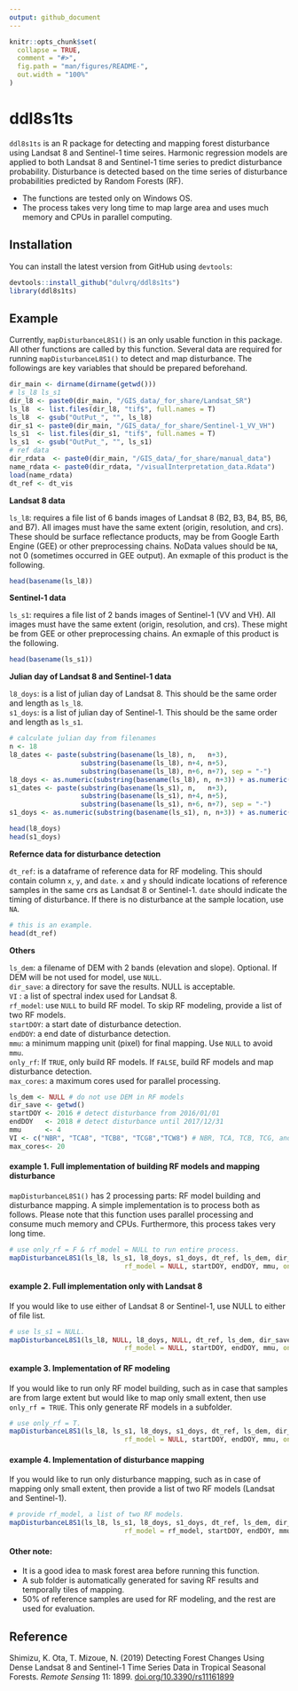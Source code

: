 ```yaml
---
output: github_document
---
```


<!-- README.md is generated from README.Rmd. Please edit that file -->

```r
knitr::opts_chunk$set(
  collapse = TRUE,
  comment = "#>",
  fig.path = "man/figures/README-",
  out.width = "100%"
)
```

# ddl8s1ts

<!-- badges: start -->
<!-- badges: end -->

`ddl8s1ts` is an R package for detecting and mapping forest disturbance using Landsat 8 and Sentinel-1 time seires. Harmonic regression models are applied to both Landsat 8 and Sentinel-1 time series to predict disturbance probability. Disturbance is detected based on the time series of disturbance probabilities predicted by Random Forests (RF).

* The functions are tested only on Windows OS. 
* The process takes very long time to map large area and uses much memory and CPUs in parallel computing.

## Installation

You can install the latest version from GitHub using `devtools`:

``` r
devtools::install_github("dulvrq/ddl8s1ts")
library(ddl8s1ts)
```

## Example

Currently, `mapDisturbanceL8S1()` is an only usable function in this package. All other functions are called by this function. Several data are required for running `mapDisturbanceL8S1()` to detect and map disturbance. The followings are key variables that should be prepared beforehand.

```r
dir_main <- dirname(dirname(getwd()))
# ls_l8 ls_s1
dir_l8 <- paste0(dir_main, "/GIS_data/_for_share/Landsat_SR")
ls_l8  <- list.files(dir_l8, "tif$", full.names = T)
ls_l8  <- gsub("OutPut_", "", ls_l8)
dir_s1 <- paste0(dir_main, "/GIS_data/_for_share/Sentinel-1_VV_VH")
ls_s1  <- list.files(dir_s1, "tif$", full.names = T)
ls_s1  <- gsub("OutPut_", "", ls_s1)
# ref data
dir_rdata  <- paste0(dir_main, "/GIS_data/_for_share/manual_data")
name_rdata <- paste0(dir_rdata, "/visualInterpretation_data.Rdata")
load(name_rdata)
dt_ref <- dt_vis

```

**Landsat 8 data**

`ls_l8`: requires a file list of 6 bands images of Landsat 8 (B2, B3, B4, B5, B6, and B7). All images must have the same extent (origin, resolution, and crs). These should be surface reflectance products, may be from Google Earth Engine (GEE) or other preprocessing chains. NoData values should be `NA`, not 0 (sometimes occurred in GEE output). An exmaple of this product is the following.

```r
head(basename(ls_l8))
```

**Sentinel-1 data**

`ls_s1`: requires a file list of 2 bands images of Sentinel-1 (VV and VH). All images must have the same extent (origin, resolution, and crs). These might be from GEE or other preprocessing chains. An exmaple of this product is the following.

```r
head(basename(ls_s1))
```

**Julian day of Landsat 8 and Sentinel-1 data**

`l8_doys`: is a list of julian day of Landsat 8. This should be the same order and length as `ls_l8`.   
`s1_doys`: is a list of julian day of Sentinel-1. This should be the same order and length as `ls_s1`.

```r
# calculate julian day from filenames
n <- 18
l8_dates <- paste(substring(basename(ls_l8), n,   n+3),
                  substring(basename(ls_l8), n+4, n+5),
                  substring(basename(ls_l8), n+6, n+7), sep = "-")
l8_doys <- as.numeric(substring(basename(ls_l8), n, n+3)) + as.numeric(strftime(l8_dates, format = "%j")) / 365
s1_dates <- paste(substring(basename(ls_s1), n,   n+3),
                  substring(basename(ls_s1), n+4, n+5),
                  substring(basename(ls_s1), n+6, n+7), sep = "-")
s1_doys <- as.numeric(substring(basename(ls_s1), n, n+3)) + as.numeric(strftime(s1_dates, format = "%j")) / 365

head(l8_doys)
head(s1_doys)
```

**Refernce data for disturbance detection**

`dt_ref`: is a dataframe of reference data for RF modeling. This should contain column `x`, `y`, and `date`. 
`x` and `y` should indicate locations of reference samples in the same crs as Landsat 8 or Sentinel-1. 
`date` should indicate the timing of disturbance. If there is no disturbance at the sample location, use `NA`.

```r
# this is an example.
head(dt_ref)
```

**Others**    

`ls_dem`: a filename of DEM with 2 bands (elevation and slope). Optional. If DEM will be not used for model, use `NULL`.   
`dir_save`:	a directory for save the results. NULL is acceptable.  
`VI` : a list of spectral index used for Landsat 8.  
`rf_model`: use `NULL` to build RF model. To skip RF modeling, provide a list of two RF models.    
`startDOY`: a start date of disturbance detection.   
`endDOY`: a end date of disturbance detection.   
`mmu`: a minimum mapping unit (pixel) for final mapping. Use `NULL` to avoid `mmu`.    
`only_rf`: If `TRUE`, only build RF models. If `FALSE`, build RF models and map disturbance detection.    
`max_cores`: a maximum cores used for parallel processing.

```r
ls_dem <- NULL # do not use DEM in RF models
dir_save <- getwd()
startDOY <- 2016 # detect disturbance from 2016/01/01
endDOY   <- 2018 # detect disturbance until 2017/12/31
mmu      <- 4
VI <- c("NBR", "TCA8", "TCB8", "TCG8","TCW8") # NBR, TCA, TCB, TCG, and TCW
max_cores<- 20
```

#### example 1. Full implementation of building RF models and mapping disturbance
`mapDisturbanceL8S1()` has 2 processing parts: RF model building and disturbance mapping. A simple implementation is to process both as follows. Please note that this function uses parallel processing and consume much memory and CPUs. Furthermore, this process takes very long time.

```r
# use only_rf = F & rf_model = NULL to run entire process.
mapDisturbanceL8S1(ls_l8, ls_s1, l8_doys, s1_doys, dt_ref, ls_dem, dir_save, VI,
                             rf_model = NULL, startDOY, endDOY, mmu, only_rf = F, max_cores)
```

#### example 2. Full implementation only with Landsat 8
If you would like to use either of Landsat 8 or Sentinel-1, use NULL to either of file list.

```r
# use ls_s1 = NULL.
mapDisturbanceL8S1(ls_l8, NULL, l8_doys, NULL, dt_ref, ls_dem, dir_save, VI,
                             rf_model = NULL, startDOY, endDOY, mmu, only_rf = F, max_cores)
```

#### example 3. Implementation of RF modeling
If you would like to run only RF model building, such as in case that samples are from large extent but would like to map only small extent, then use `only_rf = TRUE`. This only generate RF models in a subfolder.

```r
# use only_rf = T.
mapDisturbanceL8S1(ls_l8, ls_s1, l8_doys, s1_doys, dt_ref, ls_dem, dir_save, VI,
                             rf_model = NULL, startDOY, endDOY, mmu, only_rf = T, max_cores)
```

#### example 4. Implementation of disturbance mapping
If you would like to run only disturbance mapping, such as in case of mapping only small extent, then provide a list of two RF models (Landsat and Sentinel-1). 

```r
# provide rf_model, a list of two RF models.
mapDisturbanceL8S1(ls_l8, ls_s1, l8_doys, s1_doys, dt_ref, ls_dem, dir_save, VI,
                             rf_model = rf_model, startDOY, endDOY, mmu, only_rf = F, max_cores)
```


#### Other note:
- It is a good idea to mask forest area before running this function.   
- A sub folder is automatically generated for saving RF results and temporally tiles of mapping.  
- 50% of reference samples are used for RF modeling, and the rest are used for evaluation.



## Reference
Shimizu, K. Ota, T. Mizoue, N. (2019) Detecting Forest Changes Using Dense Landsat 8 and Sentinel-1 Time Series Data in Tropical Seasonal Forests. _Remote Sensing_ 11: 1899. [doi.org/10.3390/rs11161899](https://doi.org/10.3390/rs11161899)
